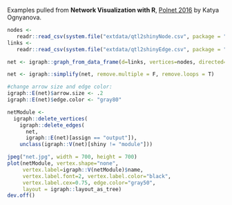 Examples pulled from **Network Visualization with R**, [Polnet 2016](http://www.kateto.net/polnet2016) by Katya Ognyanova.

```r
nodes <- 
   readr::read_csv(system.file("extdata/qtl2shinyNode.csv", package = "qtl2shiny"))
links <- 
   readr::read_csv(system.file("extdata/qtl2shinyEdge.csv", package = "qtl2shiny"))
```

```r
net <- igraph::graph_from_data_frame(d=links, vertices=nodes, directed=T)
```

```r
net <- igraph::simplify(net, remove.multiple = F, remove.loops = T) 
```

```r
#change arrow size and edge color:
igraph::E(net)$arrow.size <- .2
igraph::E(net)$edge.color <- "gray80"
```

```r
netModule <-
  igraph::delete_vertices(
    igraph::delete_edges(
      net,
      igraph::E(net)[assign == "output"]),
    unclass(igraph::V(net)[shiny != "module"]))
```

```r
jpeg("net.jpg", width = 700, height = 700)
plot(netModule, vertex.shape="none", 
     vertex.label=igraph::V(netModule)$name, 
     vertex.label.font=2, vertex.label.color="black",
     vertex.label.cex=0.75, edge.color="gray50",
     layout = igraph::layout_as_tree)
dev.off()
```
